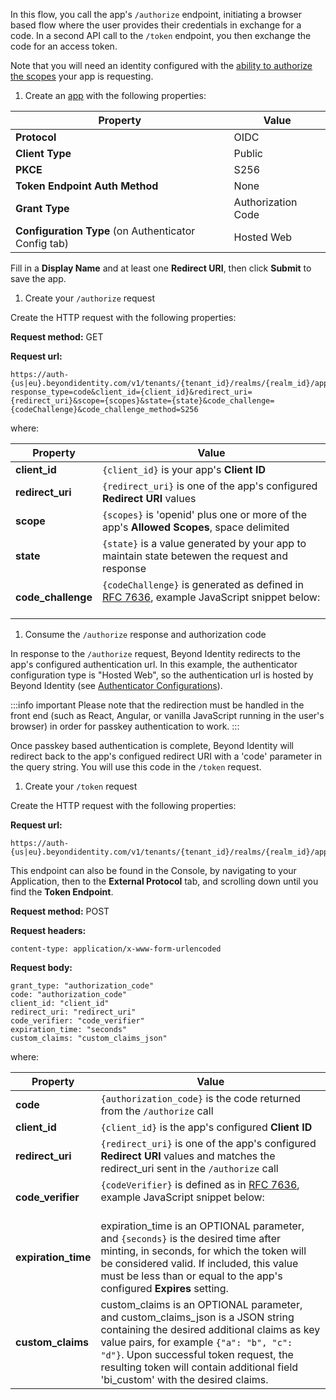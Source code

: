 
In this flow, you call the app's `/authorize` endpoint, initiating a browser based flow where the user provides their credentials in exchange for a code. In a second API call to the `/token` endpoint, you then exchange the code for an access token.

Note that you will need an identity configured with the [ability to authorize the scopes](/docs/api-scopes#scopes-authorized-for-the-identity-approving-the-authorization-request) your app is requesting.

1. Create an [app](/docs/add-an-application) with the following properties:

| Property                                             | Value              |
| ---------------------------------------------------- | ------------------ |
| **Protocol**                                         | OIDC               |
| **Client Type**                                      | Public             |
| **PKCE**                                             | S256               |
| **Token Endpoint Auth Method**                       | None               |
| **Grant Type**                                       | Authorization Code |
| **Configuration Type** (on Authenticator Config tab) | Hosted Web         |

Fill in a **Display Name** and at least one **Redirect URI**, then click **Submit** to save the app.

1. Create your `/authorize` request

Create the HTTP request with the following properties:

**Request method:** GET

**Request url:**

```http
https://auth-{us|eu}.beyondidentity.com/v1/tenants/{tenant_id}/realms/{realm_id}/applications/{application_id}/authorize?response_type=code&client_id={client_id}&redirect_uri={redirect_uri}&scope={scopes}&state={state}&code_challenge={codeChallenge}&code_challenge_method=S256
```

where:

| Property           | Value                                                                                                                                                                                 |
| ------------------ | ------------------------------------------------------------------------------------------------------------------------------------------------------------------------------------- |
| **client_id**      | `{client_id}` is your app's **Client ID**                                                                                                                                               |
| **redirect_uri**   | `{redirect_uri}` is one of the app's configured **Redirect URI** values                                                                                                                 |
| **scope**          | `{scopes}` is 'openid' plus one or more of the app's **Allowed Scopes**, space delimited                                                                                                |
| **state**          | `{state}` is a value generated by your app to maintain state betewen the request and response                                                                                           |
| **code_challenge** | `{codeChallenge}` is generated as defined in [RFC 7636](https://datatracker.ietf.org/doc/html/rfc7636#section-4.2), example JavaScript snippet below:<br/><br/><CodeChallengeVerifier/> |

1. Consume the `/authorize` response and authorization code

In response to the `/authorize` request, Beyond Identity redirects to the app's configured authentication url.
In this example, the authenticator configuration type is "Hosted Web", so the authentication url is hosted by Beyond Identity (see [Authenticator Configurations](/docs/authentication)).

:::info important
Please note that the redirection must be handled in the front end (such as React, Angular, or vanilla JavaScript running in the user's browser) in order for passkey authentication to work.
:::

Once passkey based authentication is complete, Beyond Identity will redirect back to the app's configued redirect URI with a 'code' parameter in the query string. You will use this code in the `/token` request.

1. Create your `/token` request

Create the HTTP request with the following properties:

**Request url:**

```http
https://auth-{us|eu}.beyondidentity.com/v1/tenants/{tenant_id}/realms/{realm_id}/applications/{application_id}/token
```

This endpoint can also be found in the Console, by navigating to your Application, then to the **External Protocol** tab, and scrolling down until you find the **Token Endpoint**.

**Request method:** POST

**Request headers:**

```http
content-type: application/x-www-form-urlencoded
```

**Request body:**

```http
grant_type: "authorization_code"
code: "authorization_code"
client_id: "client_id"
redirect_uri: "redirect_uri"
code_verifier: "code_verifier"
expiration_time: "seconds"
custom_claims: "custom_claims_json"
```

where:

| Property            | Value                                                                                                                                                                                                                                                                                                    |
| ------------------- | -------------------------------------------------------------------------------------------------------------------------------------------------------------------------------------------------------------------------------------------------------------------------------------------------------- |
| **code**            | `{authorization_code}` is the code returned from the `/authorize` call                                                                                                                                                                                                                                   |
| **client_id**       | `{client_id}` is the app's configured **Client ID**                                                                                                                                                                                                                                                        |
| **redirect_uri**    | `{redirect_uri}` is one of the app's configured **Redirect URI** values and matches the redirect_uri sent in the `/authorize` call                                                                                                                                                                         |
| **code_verifier**   | `{codeVerifier}` is defined as in [RFC 7636](https://datatracker.ietf.org/doc/html/rfc7636#section-4.1), example JavaScript snippet below:<br/><br/><CodeChallengeVerifier/>                                                                                                                               |
| **expiration_time** | expiration_time is an OPTIONAL parameter, and `{seconds}` is the desired time after minting, in seconds, for which the token will be considered valid. If included, this value must be less than or equal to the app's configured **Expires** setting.                                                     |
| **custom_claims**   | custom_claims is an OPTIONAL parameter, and custom_claims_json is a JSON string containing the desired additional claims as key value pairs, for example `{"a": "b", "c": "d"}`. Upon successful token request, the resulting token will contain additional field 'bi_custom' with the desired claims. |
